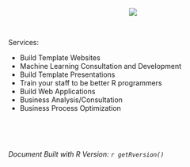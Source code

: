 

<p align="center">
  <img src="files/sds_logo.png"/>
</p>




<br/>


Services: 

 - Build Template Websites
 - Machine Learning Consultation and Development
 - Build Template Presentations 
 - Train your staff to be better R programmers
 - Build Web Applications
 - Business Analysis/Consultation 
 - Business Process Optimization
 
 


<br/>




<br/>

*Document Built with R Version: `r getRversion()`*

<br/>